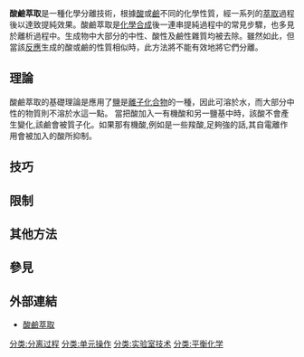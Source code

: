 {{酸鹼}}
'''酸鹼萃取'''是一種化學分離技術，根據[[酸|酸]]或[[鹼|鹼]]不同的化學性質，經一系列的[[萃取|萃取]]過程後以達致提純效果。酸鹼萃取是[[化學合成|化學合成]]後一連串提純過程中的常見步驟，也多見於離析過程中。生成物中大部分的中性、酸性及鹼性雜質均被去除。雖然如此，但當該[[化學反應|反應]]生成的酸或鹼的性質相似時，此方法將不能有效地將它們分離。

==理論==
酸鹼萃取的基礎理論是應用了[[盐_(化学)|鹽]]是[[離子化合物|離子化合物]]的一種，因此可溶於水，而大部分中性的物質則不溶於水這一點。
當把酸加入一有機酸和另一鹽基中時，該酸不會產生變化,該鹼會被質子化。如果那有機酸,例如是一些羧酸,足夠強的話,其自電離作用會被加入的酸所抑制。

==技巧==

==限制==

==其他方法==

==參見==


==外部連結==
* [http://web.centre.edu/muzyka/organic/lab/24_extraction.htm 酸鹼萃取]
{{分离过程}}
[[分类:分离过程|分类:分离过程]]
[[分类:单元操作|分类:单元操作]]
[[分类:实验室技术|分类:实验室技术]]
[[分类:平衡化学|分类:平衡化学]]